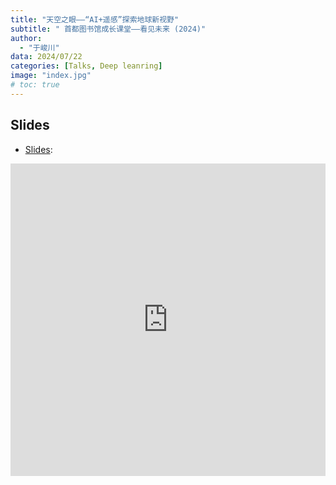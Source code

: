 ```yaml
---
title: "天空之眼——“AI+遥感”探索地球新视野"
subtitle: " 首都图书馆成长课堂——看见未来 (2024)"
author: 
  - "于峻川"
data: 2024/07/22
categories: [Talks, Deep leanring]
image: "index.jpg"
# toc: true
---
```



## Slides

-   [Slides](https://yujc.quarto.pub/slide-20240722-e861/#/section):


<iframe src="https://yujc.quarto.pub/slide-20240722-e861/#/section" frameborder="0" width="100%" height="500&"></iframe>
